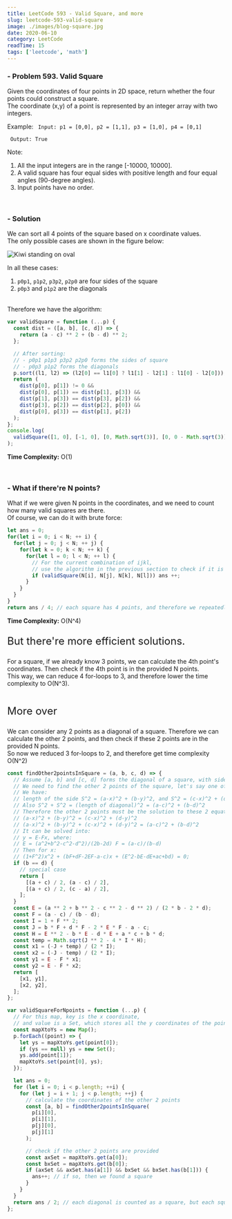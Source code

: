 ```yaml
---
title: LeetCode 593 - Valid Square, and more
slug: leetcode-593-valid-square
image: ./images/blog-square.jpg
date: 2020-06-10
category: LeetCode
readTime: 15
tags: ['leetcode', 'math']
---
```


### - Problem 593. Valid Square

Given the coordinates of four points in 2D space, return whether the four points could construct a square. <br />
The coordinate (x,y) of a point is represented by an integer array with two integers. <br />

Example:
<Code>
Input: p1 = [0,0], p2 = [1,1], p3 = [1,0], p4 = [0,1] <br />
Output: True<br />
</Code>
<br />
Note:

1. All the input integers are in the range [-10000, 10000].
2. A valid square has four equal sides with positive length and four equal angles (90-degree angles).
3. Input points have no order.

<br />

### - Solution

We can sort all 4 points of the square based on x coordinate values. <br />
The only possible cases are shown in the figure below:

<img src={d3img} alt="Kiwi standing on oval" />

In all these cases:
1. `p0p1`, `p1p2`, `p3p2`, `p2p0` are four sides of the square
2. `p0p3` and `p1p2` are the diagonals

<br />Therefore we have the algorithm:

```js
var validSquare = function (...p) {
  const dist = ([a, b], [c, d]) => {
    return (a - c) ** 2 + (b - d) ** 2;
  };

  // After sorting:
  // - p0p1 p1p3 p3p2 p2p0 forms the sides of square
  // - p0p3 p1p2 forms the diagonals
  p.sort((l1, l2) => (l2[0] == l1[0] ? l1[1] - l2[1] : l1[0] - l2[0]));
  return (
    dist(p[0], p[1]) != 0 &&
    dist(p[0], p[1]) == dist(p[1], p[3]) &&
    dist(p[1], p[3]) == dist(p[3], p[2]) &&
    dist(p[3], p[2]) == dist(p[2], p[0]) &&
    dist(p[0], p[3]) == dist(p[1], p[2])
  );
};
console.log(
  validSquare([1, 0], [-1, 0], [0, Math.sqrt(3)], [0, 0 - Math.sqrt(3)])
);
```
**Time Complexity:** O(1)<br />

<br />

### - What if there're N points?

What if we were given N points in the coordinates, and we need to count how many valid squares are there.<br />
Of course, we can do it with brute force:
```js
let ans = 0;
for(let i = 0; i < N; ++ i) {
  for(let j = 0; j < N; ++ j) {
    for(let k = 0; k < N; ++ k) {
      for(let l = 0; l < N; ++ l) {
        // For the current combination of ijkl,
        // use the algorithm in the previous section to check if it is a valid square
        if (validSquare(N[i], N[j], N[k], N[l])) ans ++;
      }
    }
  }
}
return ans / 4; // each square has 4 points, and therefore we repeatedly count each square 4 times.
```
**Time Complexity:** O(N^4)<br />

<p style="color: var(--clr-bright-pumpkin); font-size: 1.5rem;">But there're more efficient solutions.</p>
For a square, if we already know 3 points, we can calculate the 4th point's coordinates. Then check if the 4th point is in the provided N points.<br />
This way, we can reduce 4 for-loops to 3, and therefore lower the time complexity to O(N^3).
<br />

<br />
<p style="color: var(--clr-bright-pumpkin); font-size: 1.5rem;">More over</p>

We can consider any 2 points as a diagonal of a square.
Therefore we can calculate the other 2 points, and then check if these 2 points are in the provided N points.<br />
So now we reduced 3 for-loops to 2, and therefore get time complexity O(N^2)
```js
const findOther2pointsInSquare = (a, b, c, d) => {
  // Assume [a, b] and [c, d] forms the diagonal of a square, with side length S.
  // We need to find the other 2 points of the square, let's say one of them is x, y.
  // We have:
  // length of the side S^2 = (a-x)^2 + (b-y)^2, and S^2 = (c-x)^2 + (d-y)^2
  // Also S^2 + S^2 = (length of diagonal)^2 = (a-c)^2 + (b-d)^2
  // Therefore the other 2 points must be the solution to these 2 equations:
  // (a-x)^2 + (b-y)^2 = (c-x)^2 + (d-y)^2
  // (a-x)^2 + (b-y)^2 + (c-x)^2 + (d-y)^2 = (a-c)^2 + (b-d)^2
  // It can be solved into:
  // y = E-Fx, where:
  // E = (a^2+b^2-c^2-d^2)/(2b-2d) F = (a-c)/(b-d)
  // Then for x:
  // (1+F^2)x^2 + (bF+dF-2EF-a-c)x + (E^2-bE-dE+ac+bd) = 0;
  if (b == d) {
    // special case
    return [
      [(a + c) / 2, (a - c) / 2],
      [(a + c) / 2, (c - a) / 2],
    ];
  }
  const E = (a ** 2 + b ** 2 - c ** 2 - d ** 2) / (2 * b - 2 * d);
  const F = (a - c) / (b - d);
  const I = 1 + F ** 2;
  const J = b * F + d * F - 2 * E * F - a - c;
  const H = E ** 2 - b * E - d * E + a * c + b * d;
  const temp = Math.sqrt(J ** 2 - 4 * I * H);
  const x1 = (-J + temp) / (2 * I);
  const x2 = (-J - temp) / (2 * I);
  const y1 = E - F * x1;
  const y2 = E - F * x2;
  return [
    [x1, y1],
    [x2, y2],
  ];
};

var validSquareForNpoints = function (...p) {
  // For this map, key is the x coordinate,
  // and value is a Set, which stores all the y coordinates of the points that has this x coordinate.
  const mapXtoYs = new Map();
  p.forEach((point) => {
    let ys = mapXtoYs.get(point[0]);
    if (ys == null) ys = new Set();
    ys.add(point[1]);
    mapXtoYs.set(point[0], ys);
  });

  let ans = 0;
  for (let i = 0; i < p.length; ++i) {
    for (let j = i + 1; j < p.length; ++j) {
      // calculate the coordinates of the other 2 points
      const [a, b] = findOther2pointsInSquare(
        p[i][0],
        p[i][1],
        p[j][0],
        p[j][1]
      );

      // check if the other 2 points are provided
      const axSet = mapXtoYs.get(a[0]);
      const bxSet = mapXtoYs.get(b[0]);
      if (axSet && axSet.has(a[1]) && bxSet && bxSet.has(b[1])) {
        ans++; // if so, then we found a square
      }
    }
  }
  return ans / 2; // each diagonal is counted as a square, but each square has 2 diagonals
};
```